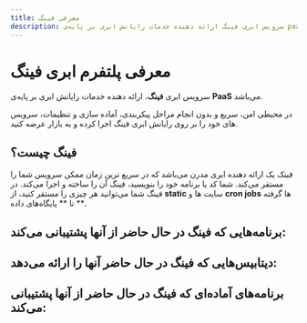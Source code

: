 ```yaml
---
title: معرفی فینگ
description: سرویس ابری فینگ ارائه دهنده خدمات رایانش ابری بر پایه‌ی paas می‌باشد
---
```



# معرفی پلتفرم ابری فینگ

سرویس ابری **فینگ**، ارائه دهنده خدمات رایانش ابری بر پایه‌ی **PaaS** می‌باشد. 

در محیطی امن، سریع و بدون انجام مراحل پیکربندی، آماده سازی و تنظیمات، سرویس های خود را بر روی رایانش ابری فینگ اجرا کرده و به بازار عرضه کنید.

## فینگ چیست؟

فینک یک ارائه دهنده ابری مدرن می‌باشد که در سریع ترین زمان ممکن سرویس شما را مستقر می‌کند.
شما کد یا برنامه خود را بنویسید، فینگ آن را ساخته و اجرا می‌کند.
در فینگ شما می‌توانید هر چیزی را مستقر کنید، از **static** سایت ها و **cron jobs** ها گرفته تا ** پایگاه‌های داده **.

## برنامه‌هایی که فینگ در حال حاضر از آنها پشتیبانی می‌کند:

<Catalog>
  <AppCatalog app="platform" platform="node" title="NodeJS" href="/platform/node" />
  <AppCatalog app="platform" platform="static" title="Static" href="/platform/static" />
  <AppCatalog app="platform" platform="react" title="React" href="/platform/react" />
  <AppCatalog app="platform" platform="next" title="Next.js" href="/platform/next" />
  <AppCatalog app="platform" platform="nuxt" title="Nuxt.js" href="/platform/nuxt" />
  <AppCatalog app="platform" platform="vue" title="Vue" href="/platform/vue" />
  <AppCatalog app="platform" platform="gatsby" title="Gatsby" href="/platform/gatsby" />
  <AppCatalog app="platform" platform="flask" title="Flask" href="/platform/flask" />
  <AppCatalog app="platform" platform="docker" title="Docker" href="/platform/docker" />
</Catalog>

## دیتابیس‌هایی که فینگ در حال حاضر آنها را ارائه می‌دهد:
<Catalog>
  <AppCatalog  platform="mysql" title="MySQL" href="/database/mysql" />
  <AppCatalog  platform="postgresql" title="PostgreSQL" href="/database/postgresql" />
  <AppCatalog  platform="mongodb" title="MongoDB" href="/database/mongodb" />
  <AppCatalog  platform="redis" title="Redis" href="/database/redis" />
</Catalog>

## برنامه‌های آماده‌ای که فینگ در حال حاضر از آنها پشتیبانی می‌کند:

<Catalog>
  <AppCatalog  platform="nginx" title="Nginx" href="/service/nginx" />
  <AppCatalog  platform="wordpress" title="Wordpress" href="/service/wordpress" />
</Catalog>
